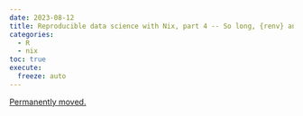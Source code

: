 ```yaml
---
date: 2023-08-12
title: Reproducible data science with Nix, part 4 -- So long, {renv} and Docker, and thanks for all the fish
categories:
  - R
  - nix
toc: true
execute:
  freeze: auto
---
```


[Permanently moved.](../../posts/2023-08-12-nix_for_r_part4.qmd)
